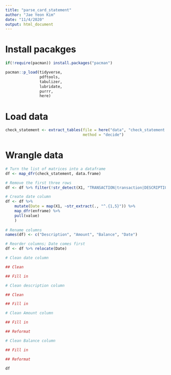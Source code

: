 ```yaml
---
title: "parse_card_statement"
author: "Jae Yeon Kim"
date: "11/4/2020"
output: html_document
---
```


# Install pacakges 

```r
if(!require(pacman)) install.packages("pacman")

pacman::p_load(tidyverse, 
               pdftools,
               tabulizer,
               lubridate, 
               purrr,
               here)

```

# Load data 

```r

check_statement <- extract_tables(file = here("data", "check_statement.pdf"), 
                                  method = "decide")

```

# Wrangle data 

```r

# Turn the list of matrices into a dataframe 
df <- map_dfr(check_statement, data.frame)

# Remove the first three rows 
df <- df %>% filter(!str_detect(X1, "TRANSACTION|transaction|DESCRIPTION|Beginning"))

# Create date column 
df <- df %>% 
    mutate(Date = map(X1, ~str_extract(., "^.{1,5}")) %>%
    map_dfr(enframe) %>%
    pull(value)
    ) 
    
# Rename columns 
names(df) <- c("Description", "Amount", "Balance", "Date")

# Reorder columns; Date comes first 
df <- df %>% relocate(Date)

# Clean date column 

## Clean 

## Fill in 

# Clean description column 

## Clean 

## Fill in 

# Clean Amount column 

## Fill in 

## Reformat 

# Clean Balance column 

## Fill in 

## Reformat 

```

```r
df
```


